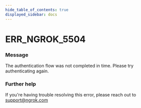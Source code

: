```yaml
---
hide_table_of_contents: true
displayed_sidebar: docs
---
```



# ERR_NGROK_5504

### Message

The authentication flow was not completed in time. Please try authenticating again.

<ErrorDetails error="err_ngrok_5504" />

### Further help

If you're having trouble resolving this error, please reach out to [support@ngrok.com](mailto:support@ngrok.com?subject=Help%20with%20ERR_NGROK_5504)

